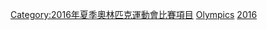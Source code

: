 {{Cat main|2016年夏季奧林匹克運動會水球比賽}}

[[Category:2016年夏季奧林匹克運動會比賽項目|Category:2016年夏季奧林匹克運動會比賽項目]]
[[Category:2016年水球|Olympics]]
[[Category:奧林匹克運動會水球比賽|2016]]